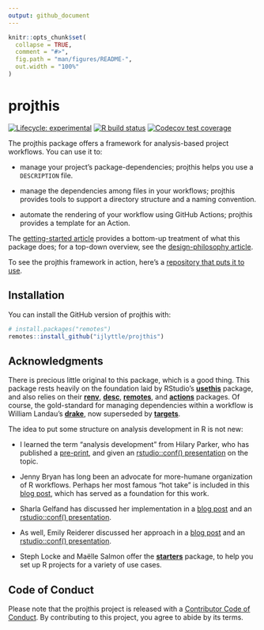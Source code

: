 ```yaml
---
output: github_document
---
```


<!-- README.md is generated from README.Rmd. Please edit that file -->

```r
knitr::opts_chunk$set(
  collapse = TRUE,
  comment = "#>",
  fig.path = "man/figures/README-",
  out.width = "100%"
)
```

# projthis

<!-- badges: start -->

[![Lifecycle: experimental](https://img.shields.io/badge/lifecycle-experimental-orange.svg)](https://www.tidyverse.org/lifecycle/#experimental) [![R build status](https://github.com/ijlyttle/projthis/workflows/R-CMD-check/badge.svg)](https://github.com/ijlyttle/projthis/actions) [![Codecov test coverage](https://codecov.io/gh/ijlyttle/projthis/branch/master/graph/badge.svg)](https://codecov.io/gh/ijlyttle/projthis?branch=master)

<!-- badges: end -->

The projthis package offers a framework for analysis-based project workflows.
You can use it to:

-   manage your project's package-dependencies; projthis helps you use a `DESCRIPTION` file.

-   manage the dependencies among files in your workflows; projthis provides tools to support a directory structure and a naming convention.

-   automate the rendering of your workflow using GitHub Actions; projthis provides a template for an Action.

The [getting-started article](https://ijlyttle.github.io/projthis/articles/projthis.html) provides a bottom-up treatment of what this package does; for a top-down overview, see the [design-philosophy article](https://ijlyttle.github.io/projthis/articles/design-phlosophy.html).

To see the projthis framework in action, here's a [repository that puts it to use](https://github.com/ijlyttle/covidStates).

## Installation

You can install the GitHub version of projthis with:

``` r
# install.packages("remotes")
remotes::install_github("ijlyttle/projthis")
```

## Acknowledgments

There is precious little original to this package, which is a good thing.
This package rests heavily on the foundation laid by RStudio's [**usethis**](https://usethis.r-lib.org/) package, and also relies on their [**renv**](https://rstudio.github.io/renv/), [**desc**](https://github.com/r-lib/desc), [**remotes**](https://remotes.r-lib.org/), and [**actions**](https://github.com/r-lib/actions) packages.
Of course, the gold-standard for managing dependencies within a workflow is William Landau's [**drake**](https://docs.ropensci.org/drake/), now superseded by [**targets**](https://docs.ropensci.org/targets/).

The idea to put some structure on analysis development in R is not new:

-   I learned the term "analysis development" from Hilary Parker, who has published a [pre-print](https://peerj.com/preprints/3210/), and given an [rstudio::conf() presentation](https://rstudio.com/resources/rstudioconf-2017/opinionated-analysis-development/) on the topic.

-   Jenny Bryan has long been an advocate for more-humane organization of R workflows.
    Perhaps her most famous "hot take" is included in this [blog post](https://www.tidyverse.org/blog/2017/12/workflow-vs-script/), which has served as a foundation for this work.

-   Sharla Gelfand has discussed her implementation in a [blog post](https://sharla.party/post/usethis-for-reporting/) and an [rstudio::conf() presentation](https://rstudio.com/resources/rstudioconf-2020/don-t-repeat-yourself-talk-to-yourself-repeated-reporting-in-the-r-universe/).

-   As well, Emily Reiderer discussed her approach in a [blog post](https://emilyriederer.netlify.app/post/rmarkdown-driven-development/) and an [rstudio::conf() presentation](https://rstudio.com/resources/rstudioconf-2020/rmarkdown-driven-development/).

-   Steph Locke and Maëlle Salmon offer the [**starters**](https://itsalocke.com/starters/) package, to help you set up R projects for a variety of use cases.

## Code of Conduct

Please note that the projthis project is released with a [Contributor Code of Conduct](https://contributor-covenant.org/version/2/0/CODE_OF_CONDUCT.html).
By contributing to this project, you agree to abide by its terms.
